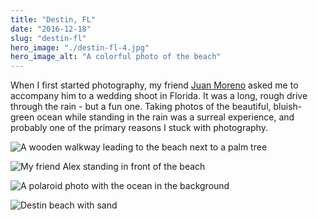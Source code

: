 ```yaml
---
title: "Destin, FL"
date: "2016-12-18"
slug: "destin-fl"
hero_image: "./destin-fl-4.jpg"
hero_image_alt: "A colorful photo of the beach"
---
```


When I first started photography, my friend [Juan Moreno](https://www.jalexandervideography.com) asked me to accompany him to a wedding shoot in Florida. It was a long, rough drive through the rain - but a fun one. Taking photos of the beautiful, bluish-green ocean while standing in the rain was a surreal experience, and probably one of the primary reasons I stuck with photography.

![A wooden walkway leading to the beach next to a palm tree](./destin-fl-1.jpg "Canon EOS Rebel 2000 - Kodak Gold 200")

![My friend Alex standing in front of the beach](./destin-fl-2.jpg "Canon EOS Rebel 2000 - Kodak Gold 200")

![A polaroid photo with the ocean in the background](./destin-fl-3.jpg "Canon EOS Rebel 2000 - Kodak Gold 200")

![Destin beach with sand](./destin-fl-4.jpg "Canon EOS Rebel 2000 - Kodak Gold 200")
